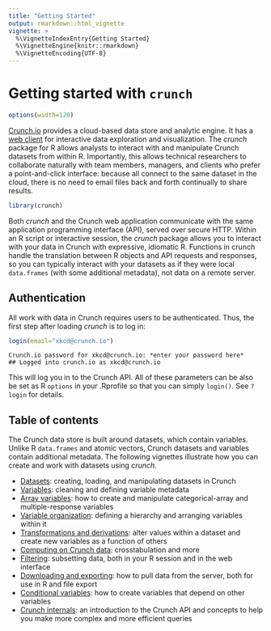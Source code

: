 ```yaml
---
title: "Getting Started"
output: rmarkdown::html_vignette
vignette: >
  %\VignetteIndexEntry{Getting Started}
  %\VignetteEngine{knitr::rmarkdown}
  %\VignetteEncoding{UTF-8}
---
```


# Getting started with `crunch`

```r
options(width=120)
```

[Crunch.io](http://crunch.io/) provides a cloud-based data store and analytic engine. It has a [web client](https://app.crunch.io/) for interactive data exploration and visualization. The *crunch* package for R allows analysts to interact with and manipulate Crunch datasets from within R. Importantly, this allows technical researchers to collaborate naturally with team members, managers, and clients who prefer a point-and-click interface: because all connect to the same dataset in the cloud, there is no need to email files back and forth continually to share results.

```r
library(crunch)
```

Both *crunch* and the Crunch web application communicate with the same application programming interface (API), served over secure HTTP. Within an R script or interactive session, the *crunch* package allows you to interact with your data in Crunch with expressive, idiomatic R. Functions in crunch handle the translation between R objects and API requests and responses, so you can typically interact with your datasets as if they were local `data.frames` (with some additional metadata), not data on a remote server.

## Authentication

All work with data in Crunch requires users to be authenticated. Thus, the first step after loading *crunch* is to log in:
```r
login(email="xkcd@crunch.io")
```
```
Crunch.io password for xkcd@crunch.io: *enter your password here*
## Logged into crunch.io as xkcd@crunch.io
```

This will log you in to the Crunch API. All of these parameters can be also be set as R `options` in your .Rprofile so that you can simply `login()`. See `?login` for details.

## Table of contents

The Crunch data store is built around datasets, which contain variables. Unlike R `data.frames` and atomic vectors, Crunch datasets and variables contain additional metadata. The following vignettes illustrate how you can create and work with datasets using *crunch*.

* [Datasets](datasets.html): creating, loading, and manipulating datasets in Crunch
* [Variables](variables.html): cleaning and defining variable metadata
* [Array variables](array-variables.html): how to create and manipulate categorical-array and multiple-response variables
* [Variable organization](variable-order.html): defining a hierarchy and arranging variables within it
* [Transformations and derivations](derive.html): alter values within a dataset and create new variables as a function of others
* [Computing on Crunch data](analyze.html): crosstabulation and more
* [Filtering](filters.html): subsetting data, both in your R session and in the web interface
* [Downloading and exporting](export.html): how to pull data from the server, both for use in R and file export
* [Conditional variables](conditional-variables.html): how to create variables that depend on other variables
* [Crunch internals](crunch-internals.html): an introduction to the Crunch API and concepts to help you make more complex and more efficient queries
